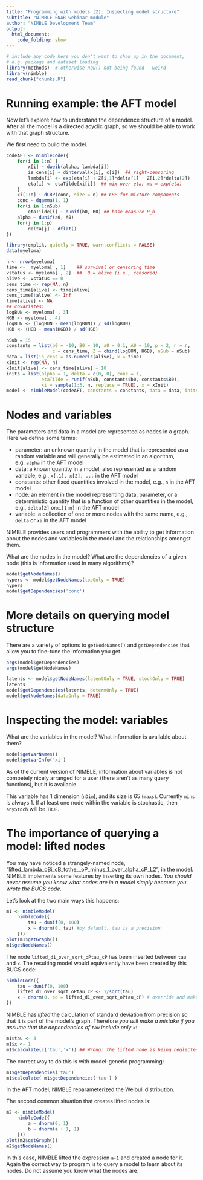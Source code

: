 ```yaml
---
title: "Programming with models (2): Inspecting model structure"
subtitle: "NIMBLE ENAR webinar module"
author: "NIMBLE Development Team"
output:
  html_document:
    code_folding: show
---
```


```r
# include any code here you don't want to show up in the document,
# e.g. package and dataset loading
library(methods)  # otherwise new() not being found - weird
library(nimble)
read_chunk("chunks.R")
```

# Running example: the AFT model

Now let's explore how to understand the dependence structure of a model. After all the model is a directed acyclic graph, so we should be able to work with that graph structure.

We first need to build the model.

```r
codeAFT <- nimbleCode({
    for(i in 1:n) {
        x[i] ~ dweib(alpha, lambda[i])
        is_cens[i] ~ dinterval(x[i], c[i])  ## right-censoring
        lambda[i] <- exp(eta[i] + Z[i,1]*delta[1] + Z[i,2]*delta[2])
        eta[i] <- etaTilde[xi[i]]  ## mix over eta; mu = exp(eta)
    }
    xi[1:n] ~ dCRP(conc, size = n) ## CRP for mixture components
    conc ~ dgamma(1, 1)
    for(i in 1:nSub)
        etaTilde[i] ~ dunif(b0, B0) ## base measure H_b
    alpha ~ dunif(a0, A0)
    for(j in 1:p)
        delta[j] ~ dflat()
})
```

```r
library(emplik, quietly = TRUE, warn.conflicts = FALSE)
data(myeloma)

n <- nrow(myeloma)
time <-  myeloma[ , 1]    ## survival or censoring time
vstatus <- myeloma[ , 2]  ##  0 = alive (i.e., censored)
alive <- vstatus == 0
cens_time <- rep(NA, n)
cens_time[alive] <- time[alive]
cens_time[!alive] <- Inf
time[alive] <- NA
## covariates:
logBUN <- myeloma[ , 3]
HGB <- myeloma[ , 4]
logBUN <- (logBUN - mean(logBUN)) / sd(logBUN)
HGB <- (HGB - mean(HGB)) / sd(HGB)

nSub = 15
constants = list(b0 = -10, B0 = 10, a0 = 0.1, A0 = 10, p = 2, n = n,
                 c = cens_time, Z = cbind(logBUN, HGB), nSub = nSub)
data = list(is_cens = as.numeric(alive), x = time)
xInit <- rep(NA, n)
xInit[alive] <- cens_time[alive] + 10
inits = list(alpha = 1, delta = c(0, 0), conc = 1,
             etaTilde = runif(nSub, constants$b0, constants$B0),
             xi = sample(1:3, n, replace = TRUE), x = xInit)
model <- nimbleModel(codeAFT, constants = constants, data = data, inits = inits)
```


# Nodes and variables

The parameters and data in a model are represented as nodes in a graph. Here we define some terms:

 - parameter: an unknown quantity in the model that is represented as a random variable and will generally be estimated in an algorithm, e.g. `alpha` in the AFT model
 - data: a known quantity in a model, also represented as a random variable, e.g., `x[,1], x[2], ...` in the AFT model
 - constants: other fixed quantities involved in the model, e.g., `n` in the AFT model
 - node: an element in the model representing data, parameter, or a deterministic quantity that is a function of other quantities in the model, e.g., `delta[2]` or`xi[1:n]` in the AFT model
 - variable: a collection of one or more nodes with the same name, e.g., `delta` or `xi` in the AFT model 

NIMBLE provides users and programmers with the ability to get information about the nodes and variables in the model and the relationships amongst them.

What are the nodes in the model? What are the dependencies of a given node (this is information used in many algorithms)?


```r
model$getNodeNames()
hypers <- model$getNodeNames(topOnly = TRUE)
hypers
model$getDependencies('conc')
```

# More details on querying model structure

There are a variety of options to `getNodeNames()` and `getDependencies` that allow you to fine-tune the information you get.

```r
args(model$getDependencies)
args(model$getNodeNames)

latents <- model$getNodeNames(latentOnly = TRUE, stochOnly = TRUE)
latents
model$getDependencies(latents, determOnly = TRUE)
model$getNodeNames(dataOnly = TRUE)
```

# Inspecting the model: variables

What are the variables in the model? What information is available about them?

```r
model$getVarNames()
model$getVarInfo('xi')
```

As of the current version of NIMBLE, information about
variables is not competely nicely arranged for a user (there aren't as
many query functions), but it is available.

This variable has 1 dimension (`nDim`), and its size is 65 (`maxs`).  Currently `mins` is always 1.  If at least one node within the variable is stochastic, then `anyStoch` will be `TRUE`.


# The importance of querying a model: lifted nodes

You may have noticed a strangely-named node, "lifted_lambda_oBi_cB_tothe__oP_minus_1_over_alpha_cP_L2", in the model. NIMBLE implements some features by inserting its own nodes.
*You should never assume you know what nodes are in a model simply
because you wrote the BUGS code.*

Let's look at the two main ways this happens:

```r
m1 <- nimbleModel(
    nimbleCode({
        tau ~ dunif(0, 100)
        x ~ dnorm(0, tau) #by default, tau is a precision
    }))
plot(m1$getGraph())
m1$getNodeNames()
```
The node `lifted_d1_over_sqrt_oPtau_cP` has been inserted between
`tau` and `x`.   The resulting model would equivalently have been
created by this BUGS code:

```r
nimbleCode({
    tau ~ dunif(0, 100)
    lifted_d1_over_sqrt_oPtau_cP <- 1/sqrt(tau)
    x ~ dnorm(0, sd = lifted_d1_over_sqrt_oPtau_cP) # override and make 2nd arg the SD
})
```

NIMBLE has *lifted* the calculation of standard deviation from
precision so that it is part of the model's graph.  Therefore *you
will make a mistake if you assume that the dependencies of `tau`
include only `x`*:

```r
m1$tau <- 3
m1$x <- 1
m1$calculate(c('tau','x')) ## Wrong: the lifted node is being neglected
```

The correct way to do this is with model-generic programming:
```r
m1$getDependencies('tau')
m1$calculate( m1$getDependencies('tau') )
```

In the AFT model, NIMBLE reparameterized the Weibull distribution.

The second common situation that creates lifted nodes is:
```r
m2 <- nimbleModel(
    nimbleCode({
        a ~ dnorm(0, 1)
        b ~ dnorm(a + 1, 1)
    }))
plot(m2$getGraph())
m2$getNodeNames()
```

In this case, NIMBLE lifted the expression `a+1` and created a node
for it.   Again the correct way to program is to query a model to
learn about its nodes.  Do not assume you know what the nodes are.
